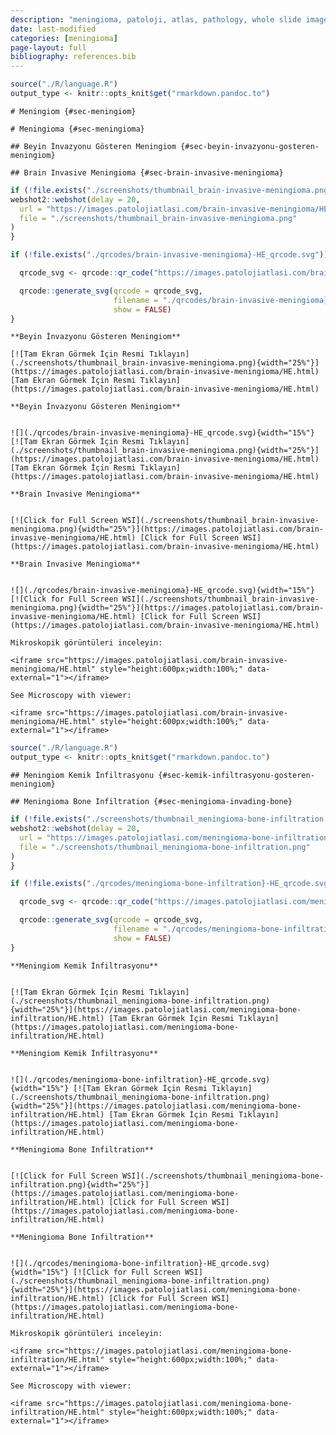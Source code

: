 ```yaml
---
description: "meningioma, patoloji, atlas, pathology, whole slide image"
date: last-modified
categories: [meningioma]
page-layout: full
bibliography: references.bib
---
```


```r
source("./R/language.R")
output_type <- knitr::opts_knit$get("rmarkdown.pandoc.to")
```



```asis
# Meningiom {#sec-meningiom} 
```

```asis
# Meningioma {#sec-meningioma} 
```


```asis
## Beyin İnvazyonu Gösteren Meningiom {#sec-beyin-invazyonu-gosteren-meningiom} 
```

```asis
## Brain Invasive Meningioma {#sec-brain-invasive-meningioma} 
```

```r
if (!file.exists("./screenshots/thumbnail_brain-invasive-meningioma.png")) {
webshot2::webshot(delay = 20,
  url = "https://images.patolojiatlasi.com/brain-invasive-meningioma/HE.html",
  file = "./screenshots/thumbnail_brain-invasive-meningioma.png"
)
}
```


```r
if (!file.exists("./qrcodes/brain-invasive-meningioma}-HE_qrcode.svg")) {

  qrcode_svg <- qrcode::qr_code("https://images.patolojiatlasi.com/brain-invasive-meningioma}/HE.html")

  qrcode::generate_svg(qrcode = qrcode_svg,
                       filename = "./qrcodes/brain-invasive-meningioma}-HE_qrcode.svg",
                       show = FALSE)
}
```







 






:::: {.content-hidden when-format="pdf"}




```asis

**Beyin İnvazyonu Gösteren Meningiom**

[![Tam Ekran Görmek İçin Resmi Tıklayın](./screenshots/thumbnail_brain-invasive-meningioma.png){width="25%"}](https://images.patolojiatlasi.com/brain-invasive-meningioma/HE.html) [Tam Ekran Görmek İçin Resmi Tıklayın](https://images.patolojiatlasi.com/brain-invasive-meningioma/HE.html)

```



::::





:::: {.content-visible when-format="pdf"}




```asis

**Beyin İnvazyonu Gösteren Meningiom**


![](./qrcodes/brain-invasive-meningioma}-HE_qrcode.svg){width="15%"} [![Tam Ekran Görmek İçin Resmi Tıklayın](./screenshots/thumbnail_brain-invasive-meningioma.png){width="25%"}](https://images.patolojiatlasi.com/brain-invasive-meningioma/HE.html) [Tam Ekran Görmek İçin Resmi Tıklayın](https://images.patolojiatlasi.com/brain-invasive-meningioma/HE.html)

```




::::




:::: {.content-hidden when-format="pdf"}



```asis

**Brain Invasive Meningioma**


[![Click for Full Screen WSI](./screenshots/thumbnail_brain-invasive-meningioma.png){width="25%"}](https://images.patolojiatlasi.com/brain-invasive-meningioma/HE.html) [Click for Full Screen WSI](https://images.patolojiatlasi.com/brain-invasive-meningioma/HE.html)

```



::::





:::: {.content-visible when-format="pdf"}


```asis

**Brain Invasive Meningioma**


![](./qrcodes/brain-invasive-meningioma}-HE_qrcode.svg){width="15%"} [![Click for Full Screen WSI](./screenshots/thumbnail_brain-invasive-meningioma.png){width="25%"}](https://images.patolojiatlasi.com/brain-invasive-meningioma/HE.html) [Click for Full Screen WSI](https://images.patolojiatlasi.com/brain-invasive-meningioma/HE.html)

```





::::








```asis

Mikroskopik görüntüleri inceleyin:

<iframe src="https://images.patolojiatlasi.com/brain-invasive-meningioma/HE.html" style="height:600px;width:100%;" data-external="1"></iframe>

```

```asis

See Microscopy with viewer: 

<iframe src="https://images.patolojiatlasi.com/brain-invasive-meningioma/HE.html" style="height:600px;width:100%;" data-external="1"></iframe>

```







```r
source("./R/language.R")
output_type <- knitr::opts_knit$get("rmarkdown.pandoc.to")
```


```asis
## Meningiom Kemik İnfiltrasyonu {#sec-kemik-infiltrasyonu-gosteren-meningiom} 
```

```asis
## Meningioma Bone Infiltration {#sec-meningioma-invading-bone} 
```

```r
if (!file.exists("./screenshots/thumbnail_meningioma-bone-infiltration.png")) {
webshot2::webshot(delay = 20,
  url = "https://images.patolojiatlasi.com/meningioma-bone-infiltration/HE.html",
  file = "./screenshots/thumbnail_meningioma-bone-infiltration.png"
)
}
```


```r
if (!file.exists("./qrcodes/meningioma-bone-infiltration}-HE_qrcode.svg")) {

  qrcode_svg <- qrcode::qr_code("https://images.patolojiatlasi.com/meningioma-bone-infiltration}/HE.html")

  qrcode::generate_svg(qrcode = qrcode_svg,
                       filename = "./qrcodes/meningioma-bone-infiltration}-HE_qrcode.svg",
                       show = FALSE)
}
```







 






:::: {.content-hidden when-format="pdf"}




```asis

**Meningiom Kemik İnfiltrasyonu**


[![Tam Ekran Görmek İçin Resmi Tıklayın](./screenshots/thumbnail_meningioma-bone-infiltration.png){width="25%"}](https://images.patolojiatlasi.com/meningioma-bone-infiltration/HE.html) [Tam Ekran Görmek İçin Resmi Tıklayın](https://images.patolojiatlasi.com/meningioma-bone-infiltration/HE.html)

```



::::





:::: {.content-visible when-format="pdf"}




```asis

**Meningiom Kemik İnfiltrasyonu**


![](./qrcodes/meningioma-bone-infiltration}-HE_qrcode.svg){width="15%"} [![Tam Ekran Görmek İçin Resmi Tıklayın](./screenshots/thumbnail_meningioma-bone-infiltration.png){width="25%"}](https://images.patolojiatlasi.com/meningioma-bone-infiltration/HE.html) [Tam Ekran Görmek İçin Resmi Tıklayın](https://images.patolojiatlasi.com/meningioma-bone-infiltration/HE.html)

```




::::




:::: {.content-hidden when-format="pdf"}



```asis

**Meningioma Bone Infiltration**


[![Click for Full Screen WSI](./screenshots/thumbnail_meningioma-bone-infiltration.png){width="25%"}](https://images.patolojiatlasi.com/meningioma-bone-infiltration/HE.html) [Click for Full Screen WSI](https://images.patolojiatlasi.com/meningioma-bone-infiltration/HE.html)

```


::::





:::: {.content-visible when-format="pdf"}



```asis

**Meningioma Bone Infiltration**


![](./qrcodes/meningioma-bone-infiltration}-HE_qrcode.svg){width="15%"} [![Click for Full Screen WSI](./screenshots/thumbnail_meningioma-bone-infiltration.png){width="25%"}](https://images.patolojiatlasi.com/meningioma-bone-infiltration/HE.html) [Click for Full Screen WSI](https://images.patolojiatlasi.com/meningioma-bone-infiltration/HE.html)

```



::::







```asis

Mikroskopik görüntüleri inceleyin:

<iframe src="https://images.patolojiatlasi.com/meningioma-bone-infiltration/HE.html" style="height:600px;width:100%;" data-external="1"></iframe>

```


```asis

See Microscopy with viewer: 

<iframe src="https://images.patolojiatlasi.com/meningioma-bone-infiltration/HE.html" style="height:600px;width:100%;" data-external="1"></iframe>

```








